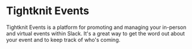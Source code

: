 
# Tightknit Events

Tightknit Events is a platform for promoting and managing your in-person and virtual events within Slack.
It's a great way to get the word out about your event and to keep track of who's coming.

<Cards>
  <Card title="🚀 Getting Started" href="/events/get-started" />
  <Card title="📅 Creating an Event" href="/events/create-event" />
  <Card title="📝 Managing Your Event" href="/events/manage-events" />
</Cards>
